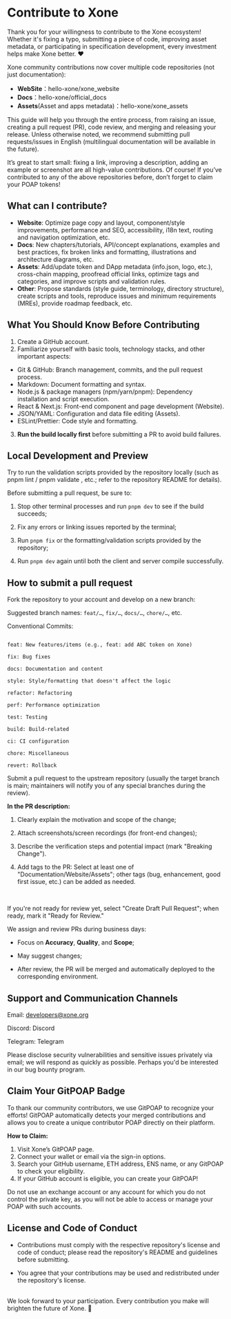 
# Contribute to Xone

Thank you for your willingness to contribute to the Xone ecosystem! Whether it's fixing a typo, submitting a piece of code, improving asset metadata, or participating in specification development, every investment helps make Xone better. ❤️
<br/>
<Link className='text-primaryHue' isExternal showAnchorIcon href="https://bvi.xone.org/en/community">Xone community</Link> contributions now cover multiple code repositories (not just documentation):

- **WebSite**：<Link className='text-primaryHue' isExternal showAnchorIcon href="https://github.com/hello-xone/xone_website">hello-xone/xone_website</Link>  
- **Docs**：<Link className='text-primaryHue' isExternal showAnchorIcon href="https://github.com/hello-xone/official_docs">hello-xone/official_docs</Link>  
- **Assets**(Asset and apps metadata)：<Link className='text-primaryHue' isExternal showAnchorIcon href="https://github.com/hello-xone/xone_assets">hello-xone/xone_assets</Link>  

This guide will help you through the entire process, from raising an issue, creating a pull request (PR), code review, and merging and releasing your release. Unless otherwise noted, we recommend submitting pull requests/issues in English (multilingual documentation will be available in the future).

<Callout emoji="🏁">
  It’s great to start small: fixing a link, improving a description, adding an example or screenshot are all high-value contributions.
  Of course! If you’ve contributed to any of the above repositories before, don’t forget to claim your POAP tokens!
</Callout>

## What can I contribute?

- **Website**: Optimize page copy and layout, component/style improvements, performance and SEO, accessibility, i18n text, routing and navigation optimization, etc.
- **Docs**: New chapters/tutorials, API/concept explanations, examples and best practices, fix broken links and formatting, illustrations and architecture diagrams, etc.
- **Assets**: Add/update token and DApp metadata (info.json, logo, etc.), cross-chain mapping, proofread official links, optimize tags and categories, and improve scripts and validation rules.
- **Other**: Propose standards (style guide, terminology, directory structure), create scripts and tools, reproduce issues and minimum requirements (MREs), provide roadmap feedback, etc.


## What You Should Know Before Contributing

1. Create a <Link className='text-primaryHue' isExternal showAnchorIcon href="https://github.com/signup">GitHub account</Link>.
2. Familiarize yourself with basic tools, technology stacks, and other important aspects:
  - Git & GitHub: Branch management, commits, and the pull request process.
  - Markdown: Document formatting and syntax.
  - Node.js & package managers (npm/yarn/pnpm): Dependency installation and script execution.
  - React & Next.js: Front-end component and page development (Website).
  - JSON/YAML: Configuration and data file editing (Assets).
  - ESLint/Prettier: Code style and formatting.
3. **Run the build locally first** before submitting a PR to avoid build failures.


## Local Development and Preview

Try to run the validation scripts provided by the repository locally (such as pnpm lint / pnpm validate , etc.; refer to the repository README for details).

<Callout emoji="🧪">
  Before submitting a pull request, be sure to:

  1. Stop other terminal processes and run `pnpm dev` to see if the build succeeds;

  2. Fix any errors or linking issues reported by the terminal;

  3. Run `pnpm fix` or the formatting/validation scripts provided by the repository;

  4. Run `pnpm dev` again until both the client and server compile successfully.

</Callout>

## How to submit a pull request

Fork the repository to your account and develop on a new branch:

Suggested branch names: `feat/…`, `fix/…`, `docs/…`, `chore/…`, etc.

Conventional Commits:

```

feat: New features/items (e.g., feat: add ABC token on Xone)

fix: Bug fixes

docs: Documentation and content

style: Style/formatting that doesn't affect the logic

refactor: Refactoring

perf: Performance optimization

test: Testing

build: Build-related

ci: CI configuration

chore: Miscellaneous

revert: Rollback

```

Submit a pull request to the upstream repository (usually the target branch is main; maintainers will notify you of any special branches during the review).

**In the PR description:**

1. Clearly explain the motivation and scope of the change;

2. Attach screenshots/screen recordings (for front-end changes);

3. Describe the verification steps and potential impact (mark "Breaking Change").

4. Add tags to the PR: Select at least one of "Documentation/Website/Assets"; other tags (bug, enhancement, good first issue, etc.) can be added as needed.

<br/>

If you're not ready for review yet, select "Create Draft Pull Request"; when ready, mark it "Ready for Review."

<Callout emoji="🤝">
  We assign and review PRs during business days:

  - Focus on **Accuracy**, **Quality**, and **Scope**;

  - May suggest changes;

  - After review, the PR will be merged and automatically deployed to the corresponding environment.
</Callout>

## Support and Communication Channels

Email: <Link className='text-primaryHue' isExternal showAnchorIcon href="mailto:developers@xone.org">developers@xone.org</Link>

Discord: <Link className='text-primaryHue' isExternal showAnchorIcon href="https://discord.gg/HrK3UNB2">Discord</Link>

Telegram: <Link className='text-primaryHue' isExternal showAnchorIcon href="https://t.me/Xone_Developers">Telegram</Link>

Please disclose security vulnerabilities and sensitive issues privately via email; we will respond as quickly as possible. Perhaps you'd be interested in our <Link className='text-primaryHue' isExternal showAnchorIcon href="/study/bug">bug bounty program</Link>.

## Claim Your GitPOAP Badge

To thank our community contributors, we use <Link className='text-primaryHue' isExternal showAnchorIcon href="https://www.gitpoap.io/">GitPOAP</Link> to recognize your efforts! GitPOAP automatically detects your merged contributions and allows you to create a unique contributor POAP directly on their platform.

**How to Claim:**

1. Visit <Link className='text-primaryHue' isExternal showAnchorIcon href="https://www.gitpoap.io/gh/hello-xone">Xone’s GitPOAP page</Link>.
2. Connect your wallet or email via the sign-in options.
3. Search your GitHub username, ETH address, ENS name, or any GitPOAP to check your eligibility.
4. If your GitHub account is eligible, you can create your GitPOAP!

<Callout emoji="⚠️">
  Do not use an exchange account or any account for which you do not control the private key, as you will not be able to access or manage your POAP with such accounts.
</Callout>

## License and Code of Conduct

- Contributions must comply with the respective repository's license and code of conduct; please read the repository's README and guidelines before submitting.

- You agree that your contributions may be used and redistributed under the repository's license.

<br/>
We look forward to your participation. Every contribution you make will brighten the future of Xone. 🎉

<ContactInfo />
